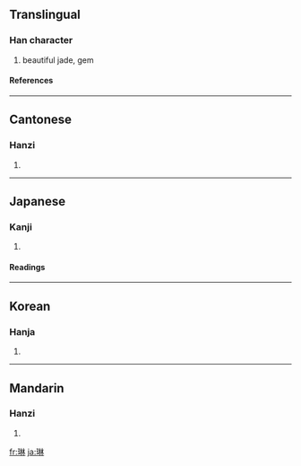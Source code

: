 ==Translingual==
===Han character===
{{Han char|rn=96|rad=玉|as=08|sn=12|four=1419<sub>0</sub>|canj=一土木木 (MGDD)}}
# beautiful jade, gem
====References====
{{Han ref|kx=0735.090|dkj=21077|dj=1147.070|hdz=21120.080|uh=7433|ud=29747|bh=B559|bd=46425}}

----
==Cantonese==
===Hanzi===
{{yue-hanzi|jyut=|y=lam4}}
# {{defn|Cantonese}}

----
==Japanese==
===Kanji===
{{ja-kanji|grade=|rs=玉08}}
# {{defn|Japanese}} 
====Readings====
{{ja-readings|on=[[りん]] (rin)|kun=|nanori=}}

----
==Korean==
===Hanja===
{{ko-hanja|hangeul=림>임|eumhun=|rv=rim>im|mr=rim>im|y=lim>im}}
# {{defn|Korean}}

----
==Mandarin==
===Hanzi===
{{cmn-hanzi|pin=[[lín]] ([[lin2]])|wg=lin<sup>2</sup>}}
# {{defn|Mandarin}}

[[fr:琳]]
[[ja:琳]]